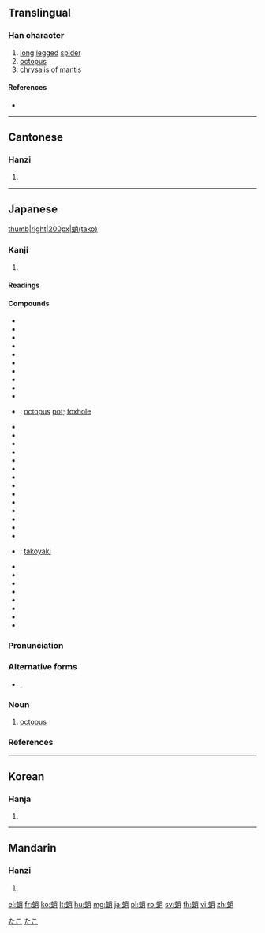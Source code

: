 {{character info/new}}
==Translingual==

===Han character===
{{Han char|rn=142|rad=虫|as=07|sn=13|four=59127|canj=LIFB|ids=⿰虫肖}}

# [[long]] [[legged]] [[spider]]
# [[octopus]]
# [[chrysalis]] of [[mantis]]

====References====
* {{Han ref|kx=1083.210|dkj=33072|dj=1551.090|hdz=42855.030|uh=86F8|ud=34552|bh=DFEA|bd=57322}}

----

==Cantonese==

===Hanzi===
{{yue-hanzi|jyut=[[saau1]], [[siu1]]|y=saau1, siu1}}

# {{defn|lang=yue|sort=虫07}}

----

==Japanese==
[[file:Octopus vulgaris2.jpg|thumb|right|200px|蛸(tako)]]

===Kanji===
{{ja-kanji|grade=|rs=虫07}}

# {{defn|lang=ja|sort=虫07}}

====Readings====
{{ja-readings|on=[[そう]] (sō), [[しょう]] (shō)|kun=[[たこ]] (tako)}}

====Compounds====
{{der-top|Compounds}}
* {{ja-r|飯蛸|いいだこ}}
* {{ja-r|螵蛸|おおじがふぐり}}
* {{ja-r|貝蛸|かいだこ}}
* {{ja-r|酢蛸|すだこ}}
* {{ja-r|蛸足|たこあし}}
* {{ja-r|蛸烏賊|たこいか}}
* {{ja-r|蛸鉤|たこかぎ}}
* {{ja-r|蛸水母|たこくらげ}}
* {{ja-r|蛸頭巾|たこずきん}}
* {{ja-r|蛸突き|たこつき}}
* {{ja-r|蛸壷|たこつぼ}}: [[octopus]] [[pot]]; [[foxhole]]
* {{ja-r|蛸釣り|たこつり}}
* {{ja-r|蛸胴突き|たこどうつき}}
* {{ja-r|蛸入道|たこにゅうどう}}
* {{ja-r|蛸の足|たこ の あし}}
* {{ja-r|蛸の木|たこ の き}}
* {{ja-r|蛸頭巾|たこずきん}}
* {{ja-r|蛸の糞で頭に上がる|たこ の くそ で あたま に あがる}}
* {{ja-r|蛸の共食い|たこ の ともぐい}}
* {{ja-r|蛸の枕|たこ の まくら}}
* {{ja-r|蛸配当|たこはいとう}}
* {{ja-r|蛸引き|たこひき}}
* {{ja-r|蛸船|たこぶね}}
* {{ja-r|蛸部屋|たこべや}}
* {{ja-r|蛸坊主|たこぼうず}}
* {{ja-r|蛸焼き|たこやき}}: [[takoyaki]]
* {{ja-r|蛸薬師|たこやくし}}
* {{ja-r|手長蛸|てながだこ}}
* {{ja-r|引っ張り蛸|ひっぱりだこ}}
* {{ja-r|船蛸|ふねだこ}}
* {{ja-r|真蛸|まだこ}}
* {{ja-r|水蛸|みずだこ}}
* {{ja-r|薬鑵で茹でた蛸のよう|やかん で ゆでた たこ の よう}}
* {{ja-r|茹で蛸|ゆでだこ}}
{{der-bottom}}

{{wikipedia|lang=ja}}

{{ja-kanjitab|たこ|yomi=k}}

===Pronunciation===
{{ja-pron|yomi=k|たこ|acc=1|acc_ref=DJR,NHK}}

===Alternative forms===
* {{ja-l|章魚}}, {{ja-l|鮹}}

===Noun===
{{ja-noun|たこ|タコ}}

# [[octopus]]

===References===
<references/>

[[Category:Japanese basic words|たこ]]
[[Category:ja:Octopuses|たこ]]

----

==Korean==

===Hanja===
{{ko-hanja|hangeul=소|eumhun=|rv=so|mr=so|y=so}}

# {{defn|lang=ko|sort=虫07}}

----

==Mandarin==

===Hanzi===
{{cmn-hanzi|pin=[[shāo]] ([[shao1]])|wg=[[shao1|shao<sup>1</sup>]]}}

# {{defn|lang=cmn|sort=虫07}}

[[el:蛸]]
[[fr:蛸]]
[[ko:蛸]]
[[lt:蛸]]
[[hu:蛸]]
[[mg:蛸]]
[[ja:蛸]]
[[pl:蛸]]
[[ro:蛸]]
[[sv:蛸]]
[[th:蛸]]
[[vi:蛸]]
[[zh:蛸]]